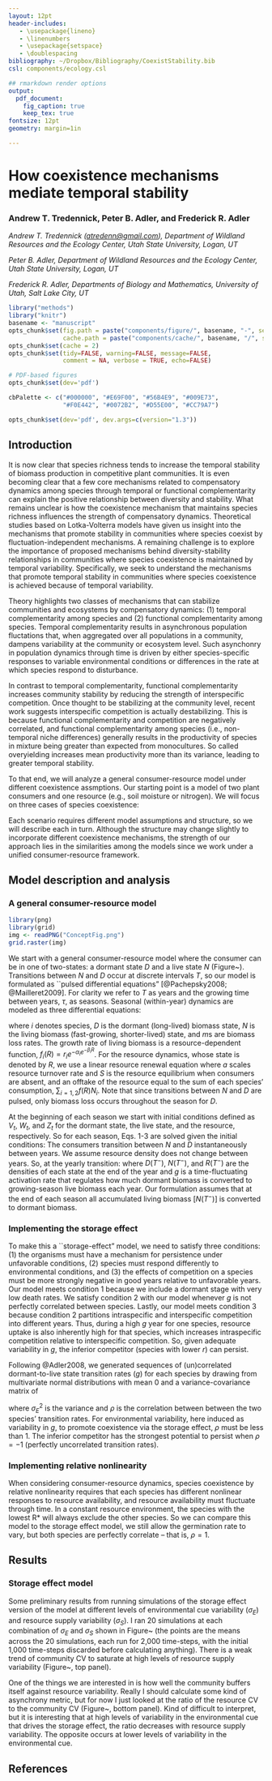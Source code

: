 ```yaml
---
layout: 12pt
header-includes:
   - \usepackage{lineno}
   - \linenumbers
   - \usepackage{setspace}
   - \doublespacing
bibliography: ~/Dropbox/Bibliography/CoexistStability.bib
csl: components/ecology.csl

## rmarkdown render options
output:
  pdf_document:
    fig_caption: true
    keep_tex: true
fontsize: 12pt
geometry: margin=1in

---
```


How coexistence mechanisms mediate temporal stability
=====================================================

### Andrew T. Tredennick, Peter B. Adler, and Frederick R. Adler

*Andrew T. Tredennick ([atredenn@gmail.com](mailto:atredenn@gmail.com)), Department of Wildland Resources and the Ecology Center, Utah State University, Logan, UT*

*Peter B. Adler, Department of Wildland Resources and the Ecology Center, Utah State University, Logan, UT*

*Frederick R. Adler, Departments of Biology and Mathematics, University of Utah, Salt Lake City, UT*

```r
library("methods")
library("knitr")
basename <- "manuscript"
opts_chunk$set(fig.path = paste("components/figure/", basename, "-", sep=""),
               cache.path = paste("components/cache/", basename, "/", sep=""))
opts_chunk$set(cache = 2)
opts_chunk$set(tidy=FALSE, warning=FALSE, message=FALSE, 
               comment = NA, verbose = TRUE, echo=FALSE)

# PDF-based figures
opts_chunk$set(dev='pdf')
```


```r
cbPalette <- c("#000000", "#E69F00", "#56B4E9", "#009E73", 
               "#F0E442", "#0072B2", "#D55E00", "#CC79A7")

opts_chunk$set(dev='pdf', dev.args=c(version="1.3"))

```

Introduction
------------
It is now clear that species richness tends to increase the temporal stability of biomass production in competitive plant communities. It is even becoming clear that a few core mechanisms related to compensatory dynamics among species through temporal or functional complementarity can explain the positive relationship between diversity and stability. What remains unclear is how the coexistence mechanism that maintains species richness influences the strength of compensatory dynamics. Theoretical studies based on Lotka-Volterra models have given us insight into the mechanisms that promote stability in communities where species coexist by fluctuation-independent mechanisms. A remaining challenge is to explore the importance of proposed mechanisms behind diversity-stability relationships in communities where species coexistence is maintained by temporal variability. Specifically, we seek to understand the mechanisms that promote temporal stability in communities where species coexistence is achieved because of temporal variability.

Theory highlights two classes of mechanisms that can stabilize communities and ecosystems by compensatory dynamics: (1) temporal complementarity among species and (2) functional complementarity among species. Temporal complementarity results in asynchronous population fluctations that, when aggregated over all populations in a community, dampens variability at the community or ecosystem level. Such asynchonry in population dynamics through time is driven by either species-specific responses to variable environmental conditions or differences in the rate at which species respond to disturbance. 

In contrast to temporal complementarity, functional complementarity increases community stability by reducing the strength of interspecific competition. Once thought to be stabilizing at the community level, recent work suggests interspecific competition is actually destabilizing. This is because functional complementarity and competition are negatively correlated, and functional complementarity among species (i.e., non-temporal niche differences) generally results in the productivity of species in mixture being greater than expected from monocultures. So called overyielding increases mean productivity more than its variance, leading to greater temporal stability.


To that end, we will analyze a general consumer-resource model under different coexistence assmptions. Our starting point is a model of two plant consumers and one resource (e.g., soil moisture or nitrogen). We will focus on three cases of species coexistence:

\begin{enumerate}
  \item Relative nonlinearty
  \item Temporal storage effect
  \item A combination of both mechanisms
\end{enumerate}

Each scenario requires different model assumptions and structure, so we will describe each in turn. Although the structure may change slightly to incorporate different coexistence mechanisms, the strength of our approach lies in the similarities among the models since we work under a unified consumer-resource framework.

Model description and analysis
------------------------------
### A general consumer-resource model

```r
library(png)
library(grid)
img <- readPNG("ConceptFig.png")
grid.raster(img)
```

We start with a general consumer-resource model where the consumer can be in one of two-states: a dormant state $D$ and a live state $N$ (Figure~\ref{fig:model}). Transitions between $N$ and $D$ occur at discrete intervals $T$, so our model is formulated as ``pulsed differential equations" [@Pachepsky2008; @Mailleret2009]. For clarity we refer to $T$ as years and the growing time between years, $\tau$, as seasons. Seasonal (within-year) dynamics are modeled as three differential equations:

\begin{align}
\frac{\text{d}D_{i}}{\text{d}\tau} &= -(m_{D,i}D_{i})\\
\frac{\text{d}N_{i}}{\text{d}\tau} &= f_{i}(R)N_{i} - m_{N,i}N_{i}\\
\frac{\text{d}R_{i}}{\text{d}\tau} &= a(S - R) - \sum\limits_{i=1,2}f_{i}(R)N_{i}
\end{align}

where $i$ denotes species, $D$ is the dormant (long-lived) biomass state, $N$ is the living biomass (fast-growing, shorter-lived) state, and $m$s are biomass loss rates. The growth rate of living biomass is a resource-dependent function, $f_{i}(R) = r_{i}e^{-\alpha_{i}e^{-\beta_{i}R}}$. For the resource dynamics, whose state is denoted by $R$, we use a linear resource renewal equation where $a$ scales resource turnover rate and $S$ is the resource equilibrium when consumers are absent, and an offtake of the resource equal to the sum of each species' consumption, $\sum_{i=1,2}f(R)N_{i}$. Note that since transitions between $N$ and $D$ are pulsed, only biomass loss occurs throughout the season for $D$.

At the beginning of each season we start with initial conditions defined as $V_{t}$, $W_{t}$, and $Z_{t}$ for the dormant state, the live state, and the resource, respectively. So for each season, Eqs. 1-3 are solved given the initial conditions:
\begin{align}
  D_{i}(0) &= V_{i,t} \\
  N_{i}(0) &= W_{i,t} \\
  R(0) &= Z_{t}
\end{align}
The consumers transition between $N$ and $D$ instantaneously between years. We assume resource density does not change between years. So, at the yearly transition:
\begin{align}
  V_{i,t+1} &= [N_{i}(T^-)+D_{i}(T^-)](1-g_{t}) \\
  W_{i,t+1} &= [N_{i}(T^-)+D_{i}(T^-)]g_{t} \\
  Z_{t+1} &= R(T^-)
\end{align}
where $D(T^-)$, $N(T^-)$, and $R(T^-)$ are the densities of each state at the end of the year and $g$ is a time-fluctuating activation rate that regulates how much dormant biomass is converted to growing-season live biomass each year. Our formulation assumes that at the end of each season all accumulated living biomass [$N(T^-)$] is converted to dormant biomass.

\begin{center}
\begin{table}
\caption{Definition of model parameters.}
\begin{tabular}{l l}
\hline
Parameter & Definition \\
\hline
$m_{D}$ & dormant state mortality rate \\
$r$ & live state maximum resource uptake rate \\
$K$ & live state half-saturation constant for resource uptake rate \\
$m_{N}$ & live state mortality rate \\
$a$ & resource turnover rate \\
$S$ & resource supply rate \\
$g$ & dormant-to-live biomass transition fraction \\ 
\hline
\end{tabular}
\end{table}
\end{center}

### Implementing the storage effect
To make this a ``storage-effect" model, we need to satisfy three conditions: (1) the organisms must have a mechanism for persistence under unfavorable conditions, (2) species must respond differently to environmental conditions, and (3) the effects of competition on a species must be more strongly negative in good years relative to unfavorable years. Our model meets condition 1 because we include a dormant stage with very low death rates. We satisfy condition 2 with our model whenever $g$ is not perfectly correlated between species. Lastly, our model meets condition 3 because condition 2 partitions intraspecific and interspecific competition into different years. Thus, during a high $g$ year for one species, resource uptake is also inherently high for that species, which increases intraspecific competition relative to interspecific competition. So, given adequate variability in $g$, the inferior competitor (species with lower $r$) can persist. 

Following @Adler2008, we generated sequences of (un)correlated dormant-to-live state transition rates ($g$) for each species by drawing from multivariate normal distributions with mean 0 and a variance-covariance matrix of

\begin{align}
\begin{bmatrix}
\sigma^2_{E} & \rho\sigma^2_{E} \\
\rho\sigma^2_{E} & \sigma^2_{E}
\end{bmatrix}
\end{align}

\noindent{}where $\sigma^2_{E}$ is the variance and $\rho$ is the correlation between between the two species' transition rates. For environmental variability, here induced as variability in $g$, to promote coexistence via the storage effect, $\rho$ must be less than 1. The inferior competitor has the strongest potential to persist when $\rho=-1$ (perfectly uncorrelated transition rates). 

### Implementing relative nonlinearity
When considering consumer-resource dynamics, species coexistence by relative nonlinearity requires that each species has different nonlinear responses to resource availability, and resource availability must fluctuate through time. In a constant resource environment, the species with the lowest R* will always exclude the other species. So we can compare this model to the storage effect model, we still allow the germination rate \emph{g} to vary, but both species are perfectly correlate -- that is, $\rho=1$.  

Results
-------
### Storage effect model
Some preliminary results from running simulations of the storage effect version of the model at different levels of environmental cue variability ($\sigma_{E}$) and resource supply variability ($\sigma_{S}$). I ran 20 simulations at each combination of $\sigma_{E}$ and $\sigma_{S}$ shown in Figure~\ref{fig:storeEffSims} (the points are the means across the 20 simulations, each run for 2,000 time-steps, with the initial 1,000 time-steps discarded before calculating anything). There is a weak trend of community CV to saturate at high levels of resource supply variability (Figure~\ref{fig:storeEffSims}, top panel). 

One of the things we are interested in is how well the community buffers itself against resource variability. Really I should calculate some kind of asynchrony metric, but for now I just looked at the ratio of the resource CV to the community CV (Figure~\ref{fig:storeEffSims}, bottom panel). Kind of difficult to interpret, but it is interesting that at high levels of variability in the environmental cue that drives the storage effect, the ratio decreases with resource supply variability. The opposite occurs at lower levels of variability in the environmental cue.

\pagebreak{}

References
----------
